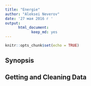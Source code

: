 ---
title: "Energie"
author: "Aleksei Neverov"
date: '27 мая 2016 г '
output: 
      html_document:
            keep_md: yes
---

```{r setup, include=FALSE}
knitr::opts_chunk$set(echo = TRUE)
```

## Synopsis


## Getting and Cleaning Data



